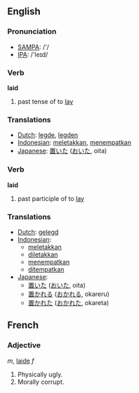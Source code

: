 == English ==

=== Pronunciation ===
*[[w:SAMPA|SAMPA]]: /'/
*[[w:IPA|IPA]]: /'leɪd/

=== Verb ===

'''laid'''

# past tense of to [[lay]]

=== Translations ===
*[[Dutch]]: [[legde]], [[legden]]
*[[Indonesian]]: [[letak|meletakkan]], [[tempat|menempatkan]]
*[[Japanese]]: [[置いた]] ([[おいた]], oita)

=== Verb ===

'''laid'''

# past participle of to [[lay]]

=== Translations ===
*[[Dutch]]: [[gelegd]]
*[[Indonesian]]:
** [[letak|meletakkan]]
** [[letak|diletakkan]]
** [[tempat|menempatkan]]
** [[tempat|ditempatkan]]
*[[Japanese]]:
** [[置いた]] ([[おいた]], oita)
** [[置かれる]] ([[おかれる]], okareru)
** [[置かれた]] ([[おかれた]], okareta)


== French ==

=== Adjective ===
''m'', [[laide]] ''f''

#Physically ugly.
#Morally corrupt.